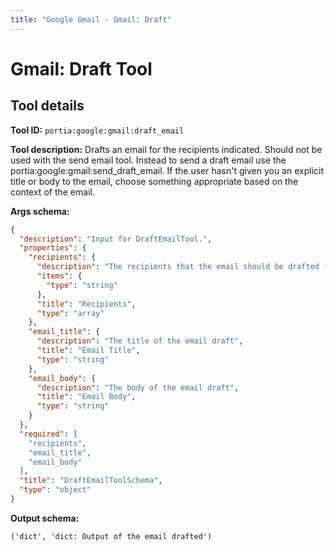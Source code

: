 ```yaml
---
title: "Google Gmail - Gmail: Draft"
---
```

<!-- WARNING: This file is auto-generated by generate_tool_docs.py. Do not edit manually. -->


# Gmail: Draft Tool

<Intro />

## Tool details
**Tool ID:** `portia:google:gmail:draft_email`

**Tool description:** Drafts an email for the recipients indicated. Should not be used with the send email tool. Instead to send a draft email use the portia:google:gmail:send_draft_email. If the user hasn't given you an explicit title or body to the email, choose something appropriate based on the context of the email.

**Args schema:**
```json
{
  "description": "Input for DraftEmailTool.",
  "properties": {
    "recipients": {
      "description": "The recipients that the email should be drafted for (should be a list of email addresses)",
      "items": {
        "type": "string"
      },
      "title": "Recipients",
      "type": "array"
    },
    "email_title": {
      "description": "The title of the email draft",
      "title": "Email Title",
      "type": "string"
    },
    "email_body": {
      "description": "The body of the email draft",
      "title": "Email Body",
      "type": "string"
    }
  },
  "required": [
    "recipients",
    "email_title",
    "email_body"
  ],
  "title": "DraftEmailToolSchema",
  "type": "object"
}
```

**Output schema:**
```
('dict', 'dict: Output of the email drafted')
```
